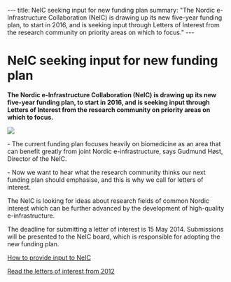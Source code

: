 ---
title: NeIC seeking input for new funding plan
summary: "The Nordic e-Infrastructure Collaboration (NeIC) is drawing up its new five-year funding plan, to start in 2016, and is seeking input through Letters of Interest from the research community on priority areas on which to focus."
---
= NeIC seeking input for new funding plan = 

''' The Nordic e-Infrastructure Collaboration (NeIC) is drawing up its new five-year funding plan, to start in 2016, and is seeking input through Letters of Interest from the research community on priority areas on which to focus.'''

<a href="/media/loi-2014.jpeg">
<img class="smallpic" src="/media/loi-2014-mini.jpeg">
</a>

- The current funding plan focuses heavily on biomedicine as an area that can benefit greatly from joint Nordic e-infrastructure, says Gudmund Høst, Director of the NeIC.

- Now we want to hear what the research community thinks our next funding plan should emphasise, and this is why we call for letters of interest.

The NeIC is looking for ideas about research fields of common Nordic interest which can be further advanced by the development of high-quality e-infrastructure.

The deadline for submitting a letter of interest is 15 May 2014. Submissions will be presented to the NeIC board, which is responsible for adopting the new funding plan.

[https://wiki.neic.no/w/ext/img_auth.php/a/a9/14-09-01-Invitation-for-Letters-of-Interest.pdf How to provide input to NeIC]

[http://neic.nordforsk.org/about/collaboration-1/letters-of-interest/2012/collaboration/letters-of-interest Read the letters of interest from 2012]
